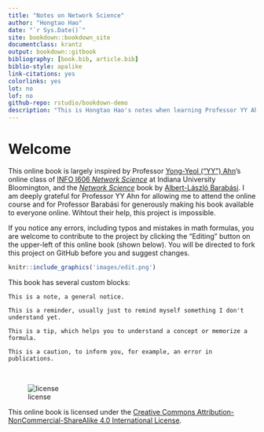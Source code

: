 ```yaml
--- 
title: "Notes on Network Science"
author: "Hongtao Hao"
date: "`r Sys.Date()`"
site: bookdown::bookdown_site
documentclass: krantz
output: bookdown::gitbook
bibliography: [book.bib, article.bib]
biblio-style: apalike
link-citations: yes
colorlinks: yes
lot: no
lof: no
github-repo: rstudio/bookdown-demo
description: "This is Hongtao Hao's notes when learning Professor YY Ahn's online course of *Network Science*"
---
```

# Welcome{-}

This online book is largely inspired by Professor [Yong-Yeol ("YY") Ahn](https://yongyeol.com/)'s online class of [INFO I606 *Network Science*](http://yongyeol.com/teaching/2020SP_netsci_syllabus.pdf) at Indiana University Bloomington, and the [*Network Science*](http://networksciencebook.com/) book by [Albert-László Barabási](https://barabasi.com/). I am deeply grateful for Professor YY Ahn for allowing me to attend the online course and for Professor Barabási for generously making his book available to everyone online. Wihtout their help, this project is impossible. 

If you notice any errors, including typos and mistakes in math formulas, you are welcome to contribute to the project by clicking the "Editing" button on the upper-left of this online book (shown below). You will be directed to fork this project on GitHub before you and suggest changes. 

```r
knitr::include_graphics('images/edit.png')
```

This book has several custom blocks:

```block2
This is a note, a general notice. 
```

```block2
This is a reminder, usually just to remind myself something I don't understand yet. 
```

```block2
This is a tip, which helps you to understand a concept or memorize a formula. 
```

```block2
This is a caution, to inform you, for example, an error in publications. 
```


</br>

![license](images/by-nc-sa.png)

This online book is licensed under the [Creative Commons Attribution-NonCommercial-ShareAlike 4.0 International License](http://creativecommons.org/licenses/by-nc-sa/4.0/).


